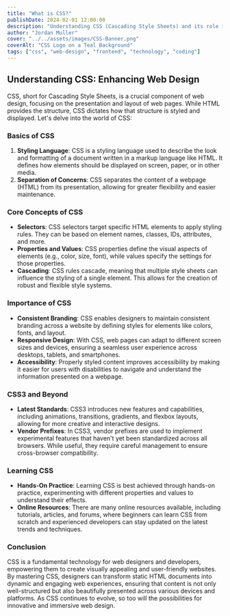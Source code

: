 ```yaml
---
title: "What is CSS?"
publishDate: 2024-02-01 12:00:00
description: "Understanding CSS (Cascading Style Sheets) and its role in web design."
author: "Jordan Muller"
cover: "../../assets/images/CSS-Banner.png"
coverAlt: "CSS Logo on a Teal Background"
tags: ["css", "web-design", "frontend", "technology", "coding"]
---
```


## Understanding CSS: Enhancing Web Design

CSS, short for Cascading Style Sheets, is a crucial component of web design, focusing on the presentation and layout of web pages. While HTML provides the structure, CSS dictates how that structure is styled and displayed. Let's delve into the world of CSS:

### Basics of CSS

1. **Styling Language**: CSS is a styling language used to describe the look and formatting of a document written in a markup language like HTML. It defines how elements should be displayed on screen, paper, or in other media.
2. **Separation of Concerns**: CSS separates the content of a webpage (HTML) from its presentation, allowing for greater flexibility and easier maintenance.

### Core Concepts of CSS

- **Selectors**: CSS selectors target specific HTML elements to apply styling rules. They can be based on element names, classes, IDs, attributes, and more.
- **Properties and Values**: CSS properties define the visual aspects of elements (e.g., color, size, font), while values specify the settings for those properties.
- **Cascading**: CSS rules cascade, meaning that multiple style sheets can influence the styling of a single element. This allows for the creation of robust and flexible style systems.

### Importance of CSS

- **Consistent Branding**: CSS enables designers to maintain consistent branding across a website by defining styles for elements like colors, fonts, and layout.
- **Responsive Design**: With CSS, web pages can adapt to different screen sizes and devices, ensuring a seamless user experience across desktops, tablets, and smartphones.
- **Accessibility**: Properly styled content improves accessibility by making it easier for users with disabilities to navigate and understand the information presented on a webpage.

### CSS3 and Beyond

- **Latest Standards**: CSS3 introduces new features and capabilities, including animations, transitions, gradients, and flexbox layouts, allowing for more creative and interactive designs.
- **Vendor Prefixes**: In CSS3, vendor prefixes are used to implement experimental features that haven't yet been standardized across all browsers. While useful, they require careful management to ensure cross-browser compatibility.

### Learning CSS

- **Hands-On Practice**: Learning CSS is best achieved through hands-on practice, experimenting with different properties and values to understand their effects.
- **Online Resources**: There are many online resources available, including tutorials, articles, and forums, where beginners can learn CSS from scratch and experienced developers can stay updated on the latest trends and techniques.

### Conclusion

CSS is a fundamental technology for web designers and developers, empowering them to create visually appealing and user-friendly websites. By mastering CSS, designers can transform static HTML documents into dynamic and engaging web experiences, ensuring that content is not only well-structured but also beautifully presented across various devices and platforms. As CSS continues to evolve, so too will the possibilities for innovative and immersive web design.
